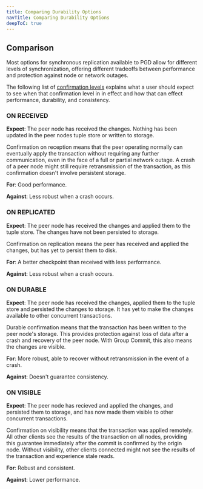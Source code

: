 ```yaml
---
title: Comparing Durability Options
navTitle: Comparing Durability Options
deepToC: true
---
```


## Comparison

Most options for synchronous replication available to PGD allow for different
levels of synchronization, offering different tradeoffs between performance and
protection against node or network outages.

The following list of [confirmation levels](commit-scope-rules#the-confirmation-level) explains
what a user should expect to see when that confirmation level in in effect and how that can effect performance, durability, and consistency.

### ON RECEIVED

**Expect**: The peer node has received the changes. Nothing has been updated in
the peer nodes tuple store or written to storage.

Confirmation on reception means that the peer operating normally can
eventually apply the transaction without requiring any further
communication, even in the face of a full or partial network
outage. A crash of a peer node might still require retransmission of
the transaction, as this confirmation doesn't involve persistent
storage. 

**For**: Good performance.

**Against**: Less robust when a crash occurs.

### ON REPLICATED

**Expect**: The peer node has received the changes and applied them to the tuple
store. The changes have not been persisted to storage.

Confirmation on replication means the peer has received and applied the changes, but 
has yet to persist them to disk. 

**For**: A better checkpoint than received with less performance.

**Against**: Less robust when a crash occurs.

### ON DURABLE

**Expect**: The peer node has received the changes, applied them to the tuple store and persisted the changes to storage. It has yet to make the changes available to other concurrent transactions.

Durable confirmation means that the transaction has been written to the peer
node's storage. This provides protection against loss of data after a crash and
recovery of the peer node. With Group Commit, this also means the changes are
visible.

**For**: More robust, able to recover without retransmission in the event of a crash.

**Against**: Doesn't guarantee consistency.

### ON VISIBLE

**Expect**: The peer node has recieved and applied the changes, and persisted them to storage, and has now made them visible to other concurrent transactions.

Confirmation on visibility means that the transaction was applied remotely. All
other clients see the results of the transaction on all nodes, providing this
guarantee immediately after the commit is confirmed by the origin node. Without
visibility, other clients connected might not see the results of the transaction
and experience stale reads.

**For**: Robust and consistent.

**Against**: Lower performance.




